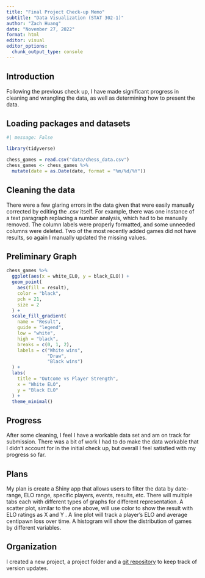 ```yaml
---
title: "Final Project Check-up Memo"
subtitle: "Data Visualization (STAT 302-1)"
author: "Zach Huang"
date: "November 27, 2022"
format: html
editor: visual
editor_options: 
  chunk_output_type: console
---
```


## Introduction

Following the previous check up, I have made significant progress in cleaning and wrangling the data, as well as determining how to present the data.

## Loading packages and datasets

```r
#| message: False

library(tidyverse)

chess_games = read.csv("data/chess_data.csv")
chess_games <- chess_games %>% 
  mutate(date = as.Date(date, format = "%m/%d/%Y"))
```

## Cleaning the data

There were a few glaring errors in the data given that were easily manually corrected by editing the .csv itself. For example, there was one instance of a text paragraph replacing a number analysis, which had to be manually removed. The column labels were properly formatted, and some unneeded columns were deleted. Two of the most recently added games did not have results, so again I manually updated the missing values. 

## Preliminary Graph

```r
chess_games %>%
  ggplot(aes(x = white_ELO, y = black_ELO)) +
  geom_point(
    aes(fill = result),
    color = "black",
    pch = 21,
    size = 2
  ) +
  scale_fill_gradient(
    name = "Result",
    guide = "legend",
    low = "white",
    high = "black",
    breaks = c(0, 1, 2),
    labels = c("White wins",
               "Draw",
               "Black wins")
  ) +
  labs(
    title = "Outcome vs Player Strength",
    x = "White ELO",
    y = "Black ELO"
  ) +
  theme_minimal()
```

## Progress

After some cleaning, I feel I have a workable data set and am on track for submission. There was a bit of work I had to do make the data workable that I didn't account for in the initial check up, but overall I feel satisfied with my progress so far.

## Plans

My plan is create a Shiny app that allows users to filter the data by date-range, ELO range, specific players, events, results, etc. There will multiple tabs each with different types of graphs for different representation. A scatter plot, similar to the one above, will use color to show the result with ELO ratings as X and Y . A line plot will track a player's ELO and average centipawn loss over time. A histogram will show the distribution of games by different variables. 

## Organization

I created a new project, a project folder and a 
[git repository](https://github.com/zachjhuang/chess-analysis) to keep track of version updates. 


